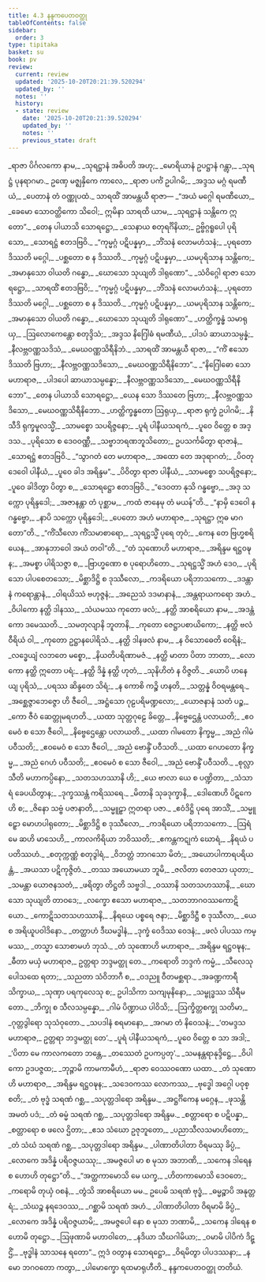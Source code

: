 ```yaml
---
title: 4.3 နန္ဒကပေတဝတ္ထု
tableOfContents: false
sidebar:
  order: 3
type: tipitaka
basket: su
book: pv
review:
  current: review
  updated: '2025-10-20T20:21:39.520294'
  updated_by: ''
  notes: ''
  history:
  - state: review
    date: '2025-10-20T20:21:39.520294'
    updated_by: ''
    notes: ''
    previous_state: draft
---
```



<DynamicBreadcrumb />


<ReviewStatus review={frontmatter.review} showDetails={true} />

<HypothesisAnnotation frontmatter={frontmatter} />

<Division number="658" book="pv" e="ch" v="19" p="201">

<Paragraph number="707" type="verses" book="pv">
_ရာဇာ ပိင်္ဂလကော နာမ,_  
_သုရဋ္ဌာနံ အဓိပတိ အဟု;_  
_မောရိယာနံ ဥပဋ္ဌာနံ ဂန္တွာ,_  
_သုရဋ္ဌံ ပုနရာဂမာ._  

</Paragraph>

</Division>
<Division number="659" book="pv" e="ch" v="19" p="201">

<Paragraph number="708" type="verses" book="pv">
ဥဏှေ မဇ္ဈနှိကေ ကာလေ,_  
_ရာဇာ ပင်္ကံ ဥပါဂမိ;_  
_အဒ္ဒသ မဂ္ဂံ ရမဏီယံ,_  
_ပေတာနံ တံ ဝဏ္ဏုပထံ._  

</Paragraph>

</Division>
<Division number="660" book="pv" e="ch" v="19" p="202">

<Paragraph number="709" book="pv">
သာရထိံ အာမန္တယီ ရာဇာ—
</Paragraph>

<Paragraph number="710" type="verses" book="pv">
_“အယံ မဂ္ဂေါ ရမဏီယော,_  
_ခေမော သောဝတ္ထိကော သိဝေါ;_  
ဣမိနာ သာရထိ ယာမ,_  
_သုရဋ္ဌာနံ သန္တိကေ ဣတော”._  

</Paragraph>

</Division>
<Division number="661" book="pv" e="ch" v="19" p="202">

<Paragraph number="711" type="verses" book="pv">
_တေန ပါယာသိ သောရဋ္ဌော,_  
_သေနာယ စတုရင်္ဂိနိယာ;_  
ဥဗ္ဗိဂ္ဂရူပေါ ပုရိသော,_  
_သောရဋ္ဌံ ဧတဒဗြဝိ._  

</Paragraph>

</Division>
<Division number="662" book="pv" e="ch" v="19" p="202">

<Paragraph number="712" type="verses" book="pv">
_“ကုမ္မဂ္ဂံ ပဋိပန္နမှာ,_  
_ဘိံသနံ လောမဟံသနံ;_  
_ပုရတော ဒိဿတိ မဂ္ဂေါ,_  
_ပစ္ဆတော စ န ဒိဿတိ._  

</Paragraph>

</Division>
<Division number="663" book="pv" e="ch" v="19" p="202">

<Paragraph number="713" type="verses" book="pv">
_ကုမ္မဂ္ဂံ ပဋိပန္နမှာ,_  
_ယမပုရိသာန သန္တိကေ;_  
_အမာနုသော ဝါယတိ ဂန္ဓော,_  
_ဃောသော သုယျတိ ဒါရုဏော”._  

</Paragraph>

</Division>
<Division number="664" book="pv" e="ch" v="19" p="202">

<Paragraph number="714" type="verses" book="pv">
_သံဝိဂ္ဂေါ ရာဇာ သောရဋ္ဌော,_  
_သာရထိံ ဧတဒဗြဝိ;_  
_“ကုမ္မဂ္ဂံ ပဋိပန္နမှာ,_  
_ဘိံသနံ လောမဟံသနံ;_  
_ပုရတော ဒိဿတိ မဂ္ဂေါ,_  
_ပစ္ဆတော စ န ဒိဿတိ._  

</Paragraph>

</Division>
<Division number="665" book="pv" e="ch" v="19" p="202">

<Paragraph number="715" type="verses" book="pv">
_ကုမ္မဂ္ဂံ ပဋိပန္နမှာ,_  
_ယမပုရိသာန သန္တိကေ;_  
_အမာနုသော ဝါယတိ ဂန္ဓော,_  
_ဃောသော သုယျတိ ဒါရုဏော”._  

</Paragraph>

</Division>
<Division number="666" book="pv" e="ch" v="19" p="202">

<Paragraph number="716" type="verses" book="pv">
_ဟတ္ထိက္ခန္ဓံ သမာရုယှ,_  
_ဩလောကေန္တော စတုဒ္ဒိသံ;_  
_အဒ္ဒသ နိဂြေါဓံ ရမဏီယံ,_  
_ပါဒပံ ဆာယာသမ္ပန္နံ;_  
_နီလဗ္ဘဝဏ္ဏသဒိသံ,_  
_မေဃဝဏ္ဏသိရီနိဘံ._  

</Paragraph>

</Division>
<Division number="667" book="pv" e="ch" v="19" p="202">

<Paragraph number="717" type="verses" book="pv">
_သာရထိံ အာမန္တယီ ရာဇာ,_  
_“ကိံ ဧသော ဒိဿတိ ဗြဟာ;_  
_နီလဗ္ဘဝဏ္ဏသဒိသော,_  
_မေဃဝဏ္ဏသိရီနိဘော”._  

</Paragraph>

</Division>
<Division number="668" book="pv" e="ch" v="19" p="202">

<Paragraph number="718" type="verses" book="pv">
_“နိဂြေါဓော သော မဟာရာဇ,_  
_ပါဒပေါ ဆာယာသမ္ပန္နော;_  
_နီလဗ္ဘဝဏ္ဏသဒိသော,_  
_မေဃဝဏ္ဏသိရီနိဘော”._  

</Paragraph>

</Division>
<Division number="669" book="pv" e="ch" v="19" p="202">

<Paragraph number="719" type="verses" book="pv">
_တေန ပါယာသိ သောရဋ္ဌော,_  
_ယေန သော ဒိဿတေ ဗြဟာ;_  
_နီလဗ္ဘဝဏ္ဏသဒိသော,_  
_မေဃဝဏ္ဏသိရီနိဘော._  

</Paragraph>

</Division>
<Division number="670" book="pv" e="ch" v="19" p="202">

<Paragraph number="720" type="verses" book="pv">
_ဟတ္ထိက္ခန္ဓတော ဩရုယှ,_  
_ရာဇာ ရုက္ခံ ဥပါဂမိ;_  
_နိသီဒိ ရုက္ခမူလသ္မိံ,_  
_သာမစ္စော သပရိဇ္ဇနော;_  
_ပူရံ ပါနီယသရကံ,_  
_ပူဝေ ဝိတ္တေ စ အဒ္ဒသ._  

</Paragraph>

</Division>
<Division number="671" book="pv" e="ch" v="19" p="203">

<Paragraph number="721" type="verses" book="pv">
_ပုရိသော စ ဒေဝဝဏ္ဏီ,_  
_သဗ္ဗာဘရဏဘူသိတော;_  
ဥပသင်္ကမိတွာ ရာဇာနံ,_  
_သောရဋ္ဌံ ဧတဒဗြဝိ._  

</Paragraph>

</Division>
<Division number="672" book="pv" e="ch" v="19" p="203">

<Paragraph number="722" type="verses" book="pv">
_“သွာဂတံ တေ မဟာရာဇ,_  
_အထော တေ အဒုရာဂတံ;_  
_ပိဝတု ဒေဝေါ ပါနီယံ,_  
_ပူဝေ ခါဒ အရိန္ဒမ”._  

</Paragraph>

</Division>
<Division number="673" book="pv" e="ch" v="19" p="203">

<Paragraph number="723" type="verses" book="pv">
_ပိဝိတွာ ရာဇာ ပါနီယံ,_  
_သာမစ္စော သပရိဇ္ဇနော;_  
_ပူဝေ ခါဒိတွာ ပိတွာ စ,_  
_သောရဋ္ဌော ဧတဒဗြဝိ._  

</Paragraph>

</Division>
<Division number="674" book="pv" e="ch" v="19" p="203">

<Paragraph number="724" type="verses" book="pv">
_“ဒေဝတာ နုသိ ဂန္ဓဗ္ဗော,_  
_အဒု သက္ကော ပုရိန္ဒဒေါ;_  
_အဇာနန္တာ တံ ပုစ္ဆာမ,_  
_ကထံ ဇာနေမု တံ မယန်”တိ._  

</Paragraph>

</Division>
<Division number="675" book="pv" e="ch" v="19" p="203">

<Paragraph number="725" type="verses" book="pv">
_“နာမှိ ဒေဝေါ န ဂန္ဓဗ္ဗော,_  
_နာပိ သက္ကော ပုရိန္ဒဒေါ;_  
_ပေတော အဟံ မဟာရာဇ,_  
_သုရဋ္ဌာ ဣဓ မာဂတော”တိ._  

</Paragraph>

</Division>
<Division number="676" book="pv" e="ch" v="19" p="203">

<Paragraph number="726" type="verses" book="pv">
_“ကိံသီလော ကိံသမာစာရော,_  
_သုရဋ္ဌသ္မိံ ပုရေ တုဝံ;_  
_ကေန တေ ဗြဟ္မစရိယေန,_  
_အာနုဘာဝေါ အယံ တဝါ”တိ._  

</Paragraph>

</Division>
<Division number="677" book="pv" e="ch" v="19" p="203">

<Paragraph number="727" type="verses" book="pv">
_“တံ သုဏောဟိ မဟာရာဇ,_  
_အရိန္ဒမ ရဋ္ဌဝဍ္ဎန;_  
_အမစ္စာ ပါရိသဇ္ဇာ စ,_  
_ဗြာဟ္မဏော စ ပုရောဟိတော._  

</Paragraph>

</Division>
<Division number="678" book="pv" e="ch" v="19" p="203">

<Paragraph number="728" type="verses" book="pv">
_သုရဋ္ဌသ္မိံ အဟံ ဒေဝ,_  
_ပုရိသော ပါပစေတသော;_  
_မိစ္ဆာဒိဋ္ဌိ စ ဒုဿီလော,_  
_ကဒရိယော ပရိဘာသကော._  

</Paragraph>

</Division>
<Division number="679" book="pv" e="ch" v="19" p="203">

<Paragraph number="729" type="verses" book="pv">
_ဒဒန္တာနံ ကရောန္တာနံ,_  
_ဝါရယိဿံ ဗဟုဇ္ဇနံ;_  
_အညေသံ ဒဒမာနာနံ,_  
_အန္တရာယကရော အဟံ._  

</Paragraph>

</Division>
<Division number="680" book="pv" e="ch" v="19" p="203">

<Paragraph number="730" type="verses" book="pv">
_ဝိပါကော နတ္ထိ ဒါနဿ,_  
_သံယမဿ ကုတော ဖလံ;_  
_နတ္ထိ အာစရိယော နာမ,_  
_အဒန္တံ ကော ဒမေဿတိ._  

</Paragraph>

</Division>
<Division number="681" book="pv" e="ch" v="19" p="203">

<Paragraph number="731" type="verses" book="pv">
_သမတုလျာနိ ဘူတာနိ,_  
_ကုတော ဇေဋ္ဌာပစာယိကော;_  
_နတ္ထိ ဗလံ ဝီရိယံ ဝါ,_  
_ကုတော ဥဋ္ဌာနပေါရိသံ._  

</Paragraph>

</Division>
<Division number="682" book="pv" e="ch" v="19" p="203">

<Paragraph number="732" type="verses" book="pv">
_နတ္ထိ ဒါနဖလံ နာမ,_  
_န ဝိသောဓေတိ ဝေရိနံ;_  
_လဒ္ဓေယျံ လဘတေ မစ္စော,_  
_နိယတိပရိဏာမဇံ._  

</Paragraph>

</Division>
<Division number="683" book="pv" e="ch" v="19" p="203">

<Paragraph number="733" type="verses" book="pv">
_နတ္ထိ မာတာ ပိတာ ဘာတာ,_  
_လောကော နတ္ထိ ဣတော ပရံ;_  
_နတ္ထိ ဒိန္နံ နတ္ထိ ဟုတံ,_  
_သုနိဟိတံ န ဝိဇ္ဇတိ._  

</Paragraph>

</Division>
<Division number="684" book="pv" e="ch" v="19" p="204">

<Paragraph number="734" type="verses" book="pv">
_ယောပိ ဟနေယျ ပုရိသံ,_  
_ပရဿ ဆိန္ဒတေ သိရံ;_  
_န ကောစိ ကဉ္စိ ဟနတိ,_  
_သတ္တန္နံ ဝိဝရမန္တရေ._  

</Paragraph>

</Division>
<Division number="685" book="pv" e="ch" v="19" p="204">

<Paragraph number="735" type="verses" book="pv">
_အစ္ဆေဇ္ဇာဘေဇ္ဇော ဟိ ဇီဝေါ,_  
_အဋ္ဌံသော ဂုဠပရိမဏ္ဍလော;_  
_ယောဇနာနံ သတံ ပဉ္စ,_  
_ကော ဇီဝံ ဆေတ္တုမရဟတိ._  

</Paragraph>

</Division>
<Division number="686" book="pv" e="ch" v="19" p="204">

<Paragraph number="736" type="verses" book="pv">
_ယထာ သုတ္တဂုဠေ ခိတ္တေ,_  
_နိဗ္ဗေဌေန္တံ ပလာယတိ;_  
_ဧဝမေဝံ စ သော ဇီဝေါ,_  
_နိဗ္ဗေဌေန္တော ပလာယတိ._  

</Paragraph>

</Division>
<Division number="687" book="pv" e="ch" v="19" p="204">

<Paragraph number="737" type="verses" book="pv">
_ယထာ ဂါမတော နိက္ခမ္မ,_  
_အညံ ဂါမံ ပဝီသတိ;_  
_ဧဝမေဝံ စ သော ဇီဝေါ,_  
_အညံ ဗောန္ဒိံ ပဝီသတိ._  

</Paragraph>

</Division>
<Division number="688" book="pv" e="ch" v="19" p="204">

<Paragraph number="738" type="verses" book="pv">
_ယထာ ဂေဟတော နိက္ခမ္မ,_  
_အညံ ဂေဟံ ပဝီသတိ;_  
_ဧဝမေဝံ စ သော ဇီဝေါ,_  
_အညံ ဗောန္ဒိံ ပဝီသတိ._  

</Paragraph>

</Division>
<Division number="689" book="pv" e="ch" v="19" p="204">

<Paragraph number="739" type="verses" book="pv">
_စုလ္လာသီတိ မဟာကပ္ပိနော,_  
_သတသဟဿာနိ ဟိ;_  
_ယေ ဗာလာ ယေ စ ပဏ္ဍိတာ,_  
_သံသာရံ ခေပယိတွာန;_  
_ဒုက္ခဿန္တံ ကရိဿရေ._  

</Paragraph>

</Division>
<Division number="690" book="pv" e="ch" v="19" p="204">

<Paragraph number="740" type="verses" book="pv">
_မိတာနိ သုခဒုက္ခာနိ,_  
_ဒေါဏေဟိ ပိဋကေဟိ စ;_  
_ဇိနော သဗ္ဗံ ပဇာနာတိ,_  
_သမ္မူဠှာ ဣတရာ ပဇာ._  

</Paragraph>

</Division>
<Division number="691" book="pv" e="ch" v="19" p="204">

<Paragraph number="741" type="verses" book="pv">
_ဧဝံဒိဋ္ဌိ ပုရေ အာသိံ,_  
_သမ္မူဠှော မောဟပါရုတော;_  
_မိစ္ဆာဒိဋ္ဌိ စ ဒုဿီလော,_  
_ကဒရိယော ပရိဘာသကော._  

</Paragraph>

</Division>
<Division number="692" book="pv" e="ch" v="19" p="204">

<Paragraph number="742" type="verses" book="pv">
_ဩရံ မေ ဆဟိ မာသေဟိ,_  
_ကာလကိရိယာ ဘဝိဿတိ;_  
_ဧကန္တကဋုကံ ဃောရံ,_  
_နိရယံ ပပတိဿဟံ._  

</Paragraph>

</Division>
<Division number="693" book="pv" e="ch" v="19" p="204">

<Paragraph number="743" type="verses" book="pv">
_စတုက္ကဏ္ဏံ စတုဒွါရံ,_  
_ဝိဘတ္တံ ဘာဂသော မိတံ;_  
_အယောပါကာရပရိယန္တံ,_  
_အယသာ ပဋိကုဇ္ဇိတံ._  

</Paragraph>

</Division>
<Division number="694" book="pv" e="ch" v="19" p="204">

<Paragraph number="744" type="verses" book="pv">
_တဿ အယောမယာ ဘူမိ,_  
_ဇလိတာ တေဇသာ ယုတာ;_  
_သမန္တာ ယောဇနသတံ,_  
_ဖရိတွာ တိဋ္ဌတိ သဗ္ဗဒါ._  

</Paragraph>

</Division>
<Division number="695" book="pv" e="ch" v="19" p="204">

<Paragraph number="745" type="verses" book="pv">
_ဝဿာနိ သတသဟဿာနိ,_  
_ဃောသော သုယျတိ တာဝဒေ;_  
_လက္ခော ဧသော မဟာရာဇ,_  
_သတဘာဂဝဿကောဋိယော._  

</Paragraph>

</Division>
<Division number="696" book="pv" e="ch" v="19" p="205">

<Paragraph number="746" type="verses" book="pv">
_ကောဋိသတသဟဿာနိ,_  
_နိရယေ ပစ္စရေ ဇနာ;_  
_မိစ္ဆာဒိဋ္ဌီ စ ဒုဿီလာ,_  
_ယေ စ အရိယူပဝါဒိနော._  

</Paragraph>

</Division>
<Division number="697" book="pv" e="ch" v="19" p="205">

<Paragraph number="747" type="verses" book="pv">
_တတ္ထာဟံ ဒီဃမဒ္ဓါနံ,_  
_ဒုက္ခံ ဝေဒိဿ ဝေဒနံ;_  
_ဖလံ ပါပဿ ကမ္မဿ,_  
_တသ္မာ သောစာမဟံ ဘုသံ._  

</Paragraph>

</Division>
<Division number="698" book="pv" e="ch" v="19" p="205">

<Paragraph number="748" type="verses" book="pv">
_တံ သုဏောဟိ မဟာရာဇ,_  
_အရိန္ဒမ ရဋ္ဌဝဍ္ဎန;_  
_ဓီတာ မယှံ မဟာရာဇ,_  
ဥတ္တရာ ဘဒ္ဒမတ္ထု တေ._  

</Paragraph>

</Division>
<Division number="699" book="pv" e="ch" v="19" p="205">

<Paragraph number="749" type="verses" book="pv">
_ကရောတိ ဘဒ္ဒကံ ကမ္မံ,_  
_သီလေသုပေါသထေ ရတာ;_  
_သညတာ သံဝိဘာဂီ စ,_  
_ဝဒညူ ဝီတမစ္ဆရာ._  

</Paragraph>

</Division>
<Division number="700" book="pv" e="ch" v="19" p="205">

<Paragraph number="750" type="verses" book="pv">
_အခဏ္ဍကာရီ သိက္ခာယ,_  
_သုဏှာ ပရကုလေသု စ;_  
ဥပါသိကာ သကျမုနိနော,_  
_သမ္ဗုဒ္ဓဿ သိရီမတော._  

</Paragraph>

</Division>
<Division number="701" book="pv" e="ch" v="19" p="205">

<Paragraph number="751" type="verses" book="pv">
_ဘိက္ခု စ သီလသမ္ပန္နော,_  
_ဂါမံ ပိဏ္ဍာယ ပါဝိသိ;_  
_ဩက္ခိတ္တစက္ခု သတိမာ,_  
_ဂုတ္တဒွါရော သုသံဝုတော._  

</Paragraph>

</Division>
<Division number="702" book="pv" e="ch" v="19" p="205">

<Paragraph number="752" type="verses" book="pv">
_သပဒါနံ စရမာနော,_  
_အဂမာ တံ နိဝေသနံ;_  
_‘တမဒ္ဒသ မဟာရာဇ,_  
ဥတ္တရာ ဘဒ္ဒမတ္ထု တေ’._  

</Paragraph>

</Division>
<Division number="703" book="pv" e="ch" v="19" p="205">

<Paragraph number="753" type="verses" book="pv">
_ပူရံ ပါနီယသရကံ,_  
_ပူဝေ ဝိတ္တေ စ သာ အဒါ;_  
_‘ပိတာ မေ ကာလကတော ဘန္တေ,_  
_တဿေတံ ဥပကပ္ပတု’._  

</Paragraph>

</Division>
<Division number="704" book="pv" e="ch" v="19" p="205">

<Paragraph number="754" type="verses" book="pv">
_သမနန္တရာနုဒ္ဒိဋ္ဌေ,_  
_ဝိပါကော ဥဒပဇ္ဇထ;_  
_ဘုဉ္ဇာမိ ကာမကာမီဟံ,_  
_ရာဇာ ဝေဿဝဏော ယထာ._  

</Paragraph>

</Division>
<Division number="705" book="pv" e="ch" v="19" p="205">

<Paragraph number="755" type="verses" book="pv">
_တံ သုဏောဟိ မဟာရာဇ,_  
_အရိန္ဒမ ရဋ္ဌဝဍ္ဎန;_  
_သဒေဝကဿ လောကဿ,_  
_ဗုဒ္ဓေါ အဂ္ဂေါ ပဝုစ္စတိ;_  
_တံ ဗုဒ္ဓံ သရဏံ ဂစ္ဆ,_  
_သပုတ္တဒါရော အရိန္ဒမ._  

</Paragraph>

</Division>
<Division number="706" book="pv" e="ch" v="19" p="205">

<Paragraph number="756" type="verses" book="pv">
_အဋ္ဌင်္ဂိကေန မဂ္ဂေန,_  
_ဖုသန္တိ အမတံ ပဒံ;_  
_တံ ဓမ္မံ သရဏံ ဂစ္ဆ,_  
_သပုတ္တဒါရော အရိန္ဒမ._  

</Paragraph>

</Division>
<Division number="707" book="pv" e="ch" v="19" p="205">

<Paragraph number="757" type="verses" book="pv">
_စတ္တာရော စ ပဋိပန္နာ,_  
_စတ္တာရော စ ဖလေ ဌိတာ;_  
_ဧသ သံဃော ဥဇုဘူတော,_  
_ပညာသီလသမာဟိတော;_  
_တံ သံဃံ သရဏံ ဂစ္ဆ,_  
_သပုတ္တဒါရော အရိန္ဒမ._  

</Paragraph>

</Division>
<Division number="708" book="pv" e="ch" v="19" p="206">

<Paragraph number="758" type="verses" book="pv">
_ပါဏာတိပါတာ ဝိရမဿု ခိပ္ပံ,_  
_လောကေ အဒိန္နံ ပရိဝဇ္ဇယဿု;_  
_အမဇ္ဇပေါ မာ စ မုသာ အဘာဏိ,_  
_သကေန ဒါရေန စ ဟောဟိ တုဋ္ဌော”တိ._  

</Paragraph>

</Division>
<Division number="709" book="pv" e="ch" v="19" p="206">

<Paragraph number="759" type="verses" book="pv">
_“အတ္ထကာမောသိ မေ ယက္ခ,_  
_ဟိတကာမောသိ ဒေဝတေ;_  
_ကရောမိ တုယှံ ဝစနံ,_  
_တွံသိ အာစရိယော မမ._  

</Paragraph>

</Division>
<Division number="710" book="pv" e="ch" v="19" p="206">

<Paragraph number="760" type="verses" book="pv">
ဥပေမိ သရဏံ ဗုဒ္ဓံ,_  
_ဓမ္မဉ္စာပိ အနုတ္တရံ;_  
_သံဃဉ္စ နရဒေဝဿ,_  
_ဂစ္ဆာမိ သရဏံ အဟံ._  

</Paragraph>

</Division>
<Division number="711" book="pv" e="ch" v="19" p="206">

<Paragraph number="761" type="verses" book="pv">
_ပါဏာတိပါတာ ဝိရမာမိ ခိပ္ပံ,_  
_လောကေ အဒိန္နံ ပရိဝဇ္ဇယာမိ;_  
_အမဇ္ဇပေါ နော စ မုသာ ဘဏာမိ,_  
_သကေန ဒါရေန စ ဟောမိ တုဋ္ဌော._  

</Paragraph>

</Division>
<Division number="712" book="pv" e="ch" v="19" p="206">

<Paragraph number="762" type="verses" book="pv">
_ဩဖုဏာမိ မဟာဝါတေ,_  
_နဒိယာ သီဃဂါမိယာ;_  
_ဝမာမိ ပါပိကံ ဒိဋ္ဌိံ,_  
_ဗုဒ္ဓါနံ သာသနေ ရတော”._  

</Paragraph>

</Division>
<Division number="713" book="pv" e="ch" v="19" p="206">

<Paragraph number="763" type="verses" book="pv">
ဣဒံ ဝတွာန သောရဋ္ဌော,_  
_ဝိရမိတွာ ပါပဒဿနာ;_  
_နမော ဘဂဝတော ကတွာ,_  
_ပါမောက္ခော ရထမာရုဟီတိ._  


</Paragraph>
</Division>

<Paragraph number="764" type="center" book="pv">
နန္ဒကပေတဝတ္ထု တတိယံ.
</Paragraph>